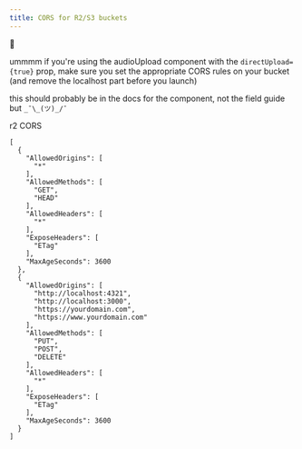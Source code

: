 ```yaml
---
title: CORS for R2/S3 buckets
---
```

🚜

ummmm if you're using the audioUpload component with the `directUpload={true}` prop, make sure you set the appropriate CORS rules on your bucket (and remove the localhost part before you launch)

this should probably be in the docs for the component, not the field guide but `_¯\_(ツ)_/¯`

r2 CORS
```
[
  {
    "AllowedOrigins": [
      "*"
    ],
    "AllowedMethods": [
      "GET",
      "HEAD"
    ],
    "AllowedHeaders": [
      "*"
    ],
    "ExposeHeaders": [
      "ETag"
    ],
    "MaxAgeSeconds": 3600
  },
  {
    "AllowedOrigins": [
      "http://localhost:4321",
      "http://localhost:3000",
      "https://yourdomain.com",
      "https://www.yourdomain.com"
    ],
    "AllowedMethods": [
      "PUT",
      "POST",
      "DELETE"
    ],
    "AllowedHeaders": [
      "*"
    ],
    "ExposeHeaders": [
      "ETag"
    ],
    "MaxAgeSeconds": 3600
  }
]
```